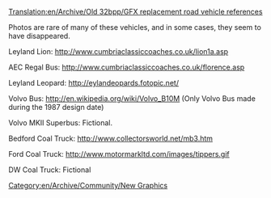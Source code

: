 [[Translation:en/Archive/Old 32bpp/GFX replacement road vehicle references]]
[[Category:en/Archive/Community/New Graphics]]

Photos are rare of many of these vehicles, and in some cases, they seem to have disappeared.

Leyland Lion:
http://www.cumbriaclassiccoaches.co.uk/lion1a.asp

AEC Regal Bus:
http://www.cumbriaclassiccoaches.co.uk/florence.asp

Leyland Leopard:
http://eylandeopards.fotopic.net/

Volvo Bus:
http://en.wikipedia.org/wiki/Volvo_B10M (Only Volvo Bus made during the 1987 design date)

Volvo MKII Superbus:
Fictional.

Bedford Coal Truck:
http://www.collectorsworld.net/mb3.htm

Ford Coal Truck:
http://www.motormarkltd.com/images/tippers.gif

DW Coal Truck:
Fictional